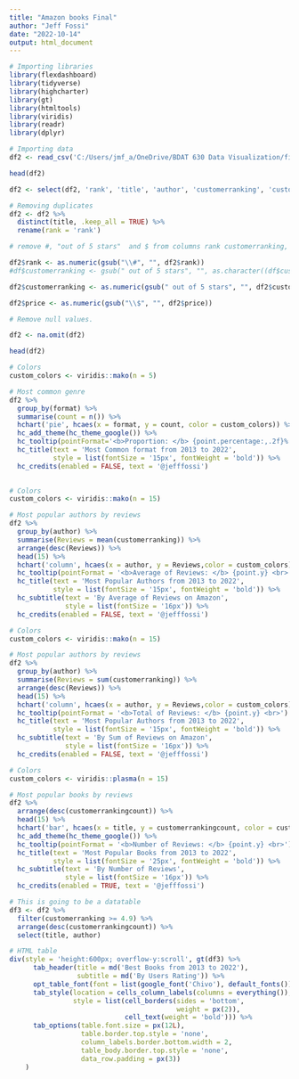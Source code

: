 ---
title: "Amazon books Final"
author: "Jeff Fossi"
date: "2022-10-14"
output: html_document
---
```{r}
# Importing libraries
library(flexdashboard)
library(tidyverse)
library(highcharter)
library(gt)
library(htmltools)
library(viridis)
library(readr)
library(dplyr)
```

```{r}
# Importing data
df2 <- read_csv('C:/Users/jmf_a/OneDrive/BDAT 630 Data Visualization/final/AmazonBestSellers2013-2022Books.csv', show_col_types = FALSE)
```

```{r}
head(df2)
```
```{r}
df2 <- select(df2, 'rank', 'title', 'author', 'customerranking', 'customerrankingcount', 'format', 'price', 'year')

```

```{r}
# Removing duplicates
df2 <- df2 %>% 
  distinct(title, .keep_all = TRUE) %>% 
  rename(rank = 'rank')
```

```{r}
# remove #, "out of 5 stars"  and $ from columns rank customerranking, and price respectively. 

df2$rank <- as.numeric(gsub("\\#", "", df2$rank))
#df$customerranking <- gsub(" out of 5 stars", "", as.character((df$customerranking)))

df2$customerranking <- as.numeric(gsub(" out of 5 stars", "", df2$customerranking))

df2$price <- as.numeric(gsub("\\$", "", df2$price))
```

```{r}
# Remove null values. 

df2 <- na.omit(df2)
```

```{r}
head(df2)

```

```{r}
# Colors
custom_colors <- viridis::mako(n = 5)

# Most common genre
df2 %>% 
  group_by(format) %>% 
  summarise(count = n()) %>% 
  hchart('pie', hcaes(x = format, y = count, color = custom_colors)) %>% 
  hc_add_theme(hc_theme_google()) %>% 
  hc_tooltip(pointFormat='<b>Proportion: </b> {point.percentage:,.2f}%') %>% 
  hc_title(text = 'Most Common format from 2013 to 2022',
           style = list(fontSize = '15px', fontWeight = 'bold')) %>% 
  hc_credits(enabled = FALSE, text = '@jefffossi')
  
```
```{r}
# Colors
custom_colors <- viridis::mako(n = 15)

# Most popular authors by reviews
df2 %>% 
  group_by(author) %>% 
  summarise(Reviews = mean(customerranking)) %>% 
  arrange(desc(Reviews)) %>% 
  head(15) %>% 
  hchart('column', hcaes(x = author, y = Reviews,color = custom_colors)) %>%   hc_add_theme(hc_theme_google()) %>% 
  hc_tooltip(pointFormat = '<b>Average of Reviews: </b> {point.y} <br>') %>% 
  hc_title(text = 'Most Popular Authors from 2013 to 2022',
           style = list(fontSize = '15px', fontWeight = 'bold')) %>% 
  hc_subtitle(text = 'By Average of Reviews on Amazon',
              style = list(fontSize = '16px')) %>% 
  hc_credits(enabled = FALSE, text = '@jefffossi')
```
```{r}
# Colors
custom_colors <- viridis::mako(n = 15)

# Most popular authors by reviews
df2 %>% 
  group_by(author) %>% 
  summarise(Reviews = sum(customerranking)) %>% 
  arrange(desc(Reviews)) %>% 
  head(15) %>% 
  hchart('column', hcaes(x = author, y = Reviews,color = custom_colors)) %>%   hc_add_theme(hc_theme_google()) %>% 
  hc_tooltip(pointFormat = '<b>Total of Reviews: </b> {point.y} <br>') %>% 
  hc_title(text = 'Most Popular Authors from 2013 to 2022',
           style = list(fontSize = '15px', fontWeight = 'bold')) %>% 
  hc_subtitle(text = 'By Sum of Reviews on Amazon',
              style = list(fontSize = '16px')) %>% 
  hc_credits(enabled = FALSE, text = '@jefffossi')
```
```{r}
# Colors
custom_colors <- viridis::plasma(n = 15)

# Most popular books by reviews
df2 %>% 
  arrange(desc(customerrankingcount)) %>% 
  head(15) %>% 
  hchart('bar', hcaes(x = title, y = customerrankingcount, color = custom_colors)) %>% 
  hc_add_theme(hc_theme_google()) %>% 
  hc_tooltip(pointFormat = '<b>Number of Reviews: </b> {point.y} <br>') %>% 
  hc_title(text = 'Most Popular Books from 2013 to 2022',
           style = list(fontSize = '25px', fontWeight = 'bold')) %>% 
  hc_subtitle(text = 'By Number of Reviews',
              style = list(fontSize = '16px')) %>% 
  hc_credits(enabled = TRUE, text = '@jefffossi')
```
```{r}
# This is going to be a datatable
df3 <- df2 %>% 
  filter(customerranking >= 4.9) %>% 
  arrange(desc(customerrankingcount)) %>% 
  select(title, author)

# HTML table
div(style = 'height:600px; overflow-y:scroll', gt(df3) %>% 
      tab_header(title = md('Best Books from 2013 to 2022'),
                 subtitle = md('By Users Rating')) %>% 
      opt_table_font(font = list(google_font('Chivo'), default_fonts())) %>% 
      tab_style(location = cells_column_labels(columns = everything()),
                style = list(cell_borders(sides = 'bottom', 
                                          weight = px(2)), 
                             cell_text(weight = 'bold'))) %>% 
      tab_options(table.font.size = px(12L),
                  table.border.top.style = 'none',
                  column_labels.border.bottom.width = 2,
                  table_body.border.top.style = 'none',
                  data_row.padding = px(3))
    )
```


